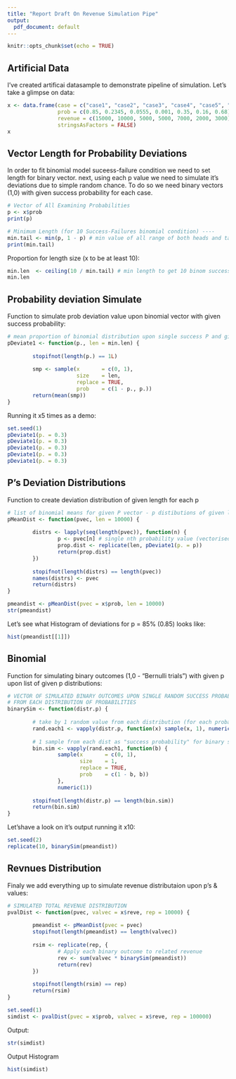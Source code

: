 ```yaml
---
title: "Report Draft On Revenue Simulation Pipe"
output:
  pdf_document: default
---
```


```r
knitr::opts_chunk$set(echo = TRUE)
```

## Artificial Data

I've created artificai datasample to demonstrate pipeline of simulation.
Let's take a glimpse on data:

```r
x <- data.frame(case = c("case1", "case2", "case3", "case4", "case5", "case6", "case7"),
                prob = c(0.85, 0.2345, 0.0555, 0.001, 0.35, 0.16, 0.68),
                revenue = c(15000, 10000, 5000, 5000, 7000, 2000, 3000),
                stringsAsFactors = FALSE)
x
```

## Vector Length for Probability Deviations

In order to fit binomial model suceess-failure condition we need to set length for binary vector.
next, using each p value we need to simulate it's deviations due to simple random chance.
To do so we need binary vectors (1,0) with given success probability for each case.




```r
# Vector of All Examining Probabilities
p <- x$prob
print(p)
```

```r
# Minimum Length (for 10 Success-Failures binomial condition) ----
min.tail <- min(p, 1 - p) # min value of all range of both heads and tails
print(min.tail)
```

Proportion for length size (x to be at least 10):

```r
min.len  <- ceiling(10 / min.tail) # min length to get 10 binom successes
min.len
```



## Probability deviation Simulate
Function to simulate prob deviation value upon binomial vector with given success probability:

```r
# mean proportion of binomial distribution upon single success P and given len
pDeviate1 <- function(p., len = min.len) {
        
        stopifnot(length(p.) == 1L)
        
        smp <- sample(x       = c(0, 1),
                      size    = len,
                      replace = TRUE,
                      prob    = c(1 - p., p.))
        return(mean(smp))
}
```

Running it x5 times as a demo:
```r
set.seed(1)
pDeviate1(p. = 0.3)
pDeviate1(p. = 0.3)
pDeviate1(p. = 0.3)
pDeviate1(p. = 0.3)
pDeviate1(p. = 0.3)
```

## P's Deviation Distributions

Function to create deviation distribution of given length for each p
```r
# list of binomial means for given P vector - p distibutions of given length
pMeanDist <- function(pvec, len = 10000) {
        
        distrs <- lapply(seq(length(pvec)), function(n) {
                p <- pvec[n] # single nth probability value (vectorised)
                prop.dist <- replicate(len, pDeviate1(p. = p))
                return(prop.dist)
        })
        
        stopifnot(length(distrs) == length(pvec))
        names(distrs) <- pvec
        return(distrs)
}
```

```r
pmeandist <- pMeanDist(pvec = x$prob, len = 10000)
str(pmeandist)

```

Let's see what Histogram of deviations for p = 85% (0.85) looks like:

```r
hist(pmeandist[[1]])
```

## Binomial

Function for simulating binary outcomes (1,0 - "Bernulli trials") with given p
upon list of given p distributions:

```r
# VECTOR OF SIMULATED BINARY OUTCOMES UPON SINGLE RANDOM SUCCESS PROBABILITY
# FROM EACH DISTRIBUTION OF PROBABILITIES 
binarySim <- function(distr.p) {
        
        # take by 1 random value from each distribution (for each probability)
        rand.each1 <- vapply(distr.p, function(x) sample(x, 1), numeric(1))
        
        # 1 sample from each dist as "success probability" for binary simulation
        bin.sim <- vapply(rand.each1, function(b) {
                sample(x       = c(0, 1),
                       size    = 1,
                       replace = TRUE,
                       prob    = c(1 - b, b))
                }, 
                numeric(1))
        
        stopifnot(length(distr.p) == length(bin.sim))
        return(bin.sim)
}

```

Let'shave a look on it's output running it x10:
```r
set.seed(2)
replicate(10, binarySim(pmeandist))
```

## Revnues Distribution

Finaly we add everything up to simulate revenue distributaion upon p's & values:

```r
# SIMULATED TOTAL REVENUE DISTRIBUTION
pvalDist <- function(pvec, valvec = x$reve, rep = 10000) {
        
        pmeandist <- pMeanDist(pvec = pvec)
        stopifnot(length(pmeandist) == length(valvec))
        
        rsim <- replicate(rep, {
                # Apply each binary outcome to related revenue
                rev <- sum(valvec * binarySim(pmeandist))
                return(rev)
        })
        
        stopifnot(length(rsim) == rep)
        return(rsim)
}

```

```r
set.seed(1)
simdist <- pvalDist(pvec = x$prob, valvec = x$reve, rep = 100000)
```

Output:
```r
str(simdist)
```

Output Histogram
```r
hist(simdist)
```




